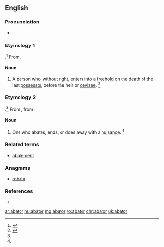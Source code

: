 ==English==

===Pronunciation===
* {{a|GenAm}} {{IPA|/əˈbeɪt.ə/|/əˈbeɪt.ɚ/}}

===Etymology 1===
{{suffix|abate|or|t1=to enter without right after the owner dies and before the heir takes over}}.<ref name=WID>{{R:MW3 1976}}</ref> From {{etyl|xno|en}}.

====Noun====
{{en-noun}}
 
# {{context|legal|lang=en}} A person who, without right, enters into a [[freehold]] on the death of the last [[possessor]], before the heir or [[devisee]]. {{defdate|Mid 16<sup>th</sup> century.}} <ref name=SOED>{{R:SOED5|page=2}}</ref>

===Etymology 2===
{{suffix|abate|or|t1=do away with}}.<ref name=WID/> From {{etyl|enm|en}}, from {{etyl|fro|en}}.

====Noun====
{{en-noun}}

# {{context|legal|lang=en}} One who abates, ends, or does away with a [[nuisance]]. {{defdate|Late 16<sup>th</sup> century.}} <ref name=SOED/>

===Related terms===
* [[abatement]]

===Anagrams===
* [[robata#English|robata]]

===References===
* {{R:Webster 1913}}
<references/>

[[ar:abator]]
[[hu:abator]]
[[mg:abator]]
[[ro:abator]]
[[chr:abator]]
[[uk:abator]]